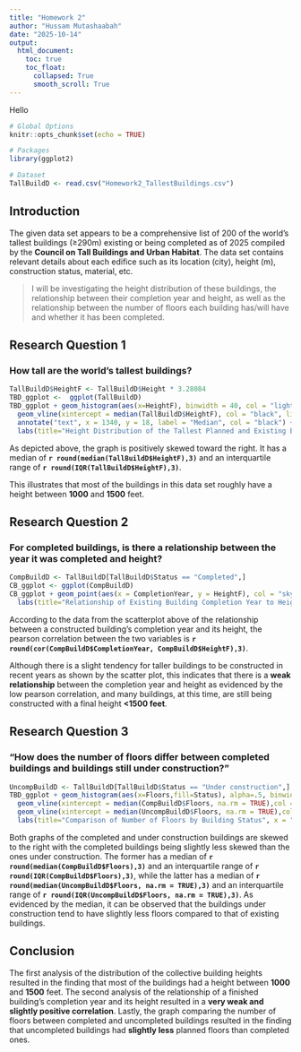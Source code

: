 ```yaml
---
title: "Homework 2"
author: "Hussam Mutashaabah"
date: "2025-10-14"
output:
  html_document:
    toc: true
    toc_float:
      collapsed: True
      smooth_scroll: True
---
```


Hello

```r

# Global Options
knitr::opts_chunk$set(echo = TRUE)

# Packages
library(ggplot2)

# Dataset
TallBuildD <- read.csv("Homework2_TallestBuildings.csv")
```

## Introduction

The given data set appears to be a comprehensive list of 200 of the world's tallest buildings (≥290m) existing or being completed as of 2025 compiled by the **Council on Tall Buildings and Urban Habitat**. The data set contains relevant details about each edifice such as its location (city), height (m), construction status, material, etc.

> I will be investigating the height distribution of these buildings, the relationship between their completion year and height, as well as the relationship between the number of floors each building has/will have and whether it has been completed.

## Research Question 1

### How tall are the world’s tallest buildings?

```r
TallBuildD$HeightF <- TallBuildD$Height * 3.28084
TBD_ggplot <-  ggplot(TallBuildD)
TBD_ggplot + geom_histogram(aes(x=HeightF), binwidth = 40, col = "lightskyblue3", fill = "lightskyblue2") +
  geom_vline(xintercept = median(TallBuildD$HeightF), col = "black", linetype = 5) +
  annotate("text", x = 1340, y = 18, label = "Median", col = "black") +
  labs(title="Height Distribution of the Tallest Planned and Existing Buildings", x = "Height (ft)", y = "# of Buildings", caption = "Source: CTBUH, 2025")
```

As depicted above, the graph is positively skewed toward the right. It has a median of **`r round(median(TallBuildD$HeightF),3)`** and an interquartile range of **`r round(IQR(TallBuildD$HeightF),3)`**.

This illustrates that most of the buildings in this data set roughly have a height between **1000** and **1500** feet.

## Research Question 2

### For completed buildings, is there a relationship between the year it was completed and height?

```r
CompBuildD <- TallBuildD[TallBuildD$Status == "Completed",]
CB_ggplot <- ggplot(CompBuildD)
CB_ggplot + geom_point(aes(x = CompletionYear, y = HeightF), col = "skyblue4") + 
  labs(title="Relationship of Existing Building Completion Year to Height", x = "Completion Year", y = "Height (ft)", caption = "Source: CTBUH, 2025") 
```

According to the data from the scatterplot above of the relationship between a constructed building's completion year and its height, the pearson correlation between the two variables is **`r round(cor(CompBuildD$CompletionYear, CompBuildD$HeightF),3)`**.

Although there is a slight tendency for taller buildings to be constructed in recent years as shown by the scatter plot, this indicates that there is a **weak relationship** between the completion year and height as evidenced by the low pearson correlation, and many buildings, at this time, are still being constructed with a final height **\<1500 feet**.

## Research Question 3

### "How does the number of floors differ between completed buildings and buildings still under construction?"

```r
UncompBuildD <- TallBuildD[TallBuildD$Status == "Under construction",]
TBD_ggplot + geom_histogram(aes(x=Floors,fill=Status), alpha=.5, binwidth=5, position='identity', na.rm=TRUE) +
  geom_vline(xintercept = median(CompBuildD$Floors, na.rm = TRUE),col = "#d87c74",linetype = 1,linewidth = 1.5) +
  geom_vline(xintercept = median(UncompBuildD$Floors, na.rm = TRUE),col = "#50a8ab",linetype = 1,linewidth = 1.5) +
  labs(title="Comparison of Number of Floors by Building Status", x = "# of Floors", y = "# of Buildings")  
```

Both graphs of the completed and under construction buildings are skewed to the right with the completed buildings being slightly less skewed than the ones under construction. The former has a median of **`r round(median(CompBuildD$Floors),3)`** and an interquartile range of **`r round(IQR(CompBuildD$Floors),3)`**, while the latter has a median of **`r round(median(UncompBuildD$Floors, na.rm = TRUE),3)`** and an interquartile range of **`r round(IQR(UncompBuildD$Floors, na.rm = TRUE),3)`**. As evidenced by the median, it can be observed that the buildings under construction tend to have slightly less floors compared to that of existing buildings.

## Conclusion

The first analysis of the distribution of the collective building heights resulted in the finding that most of the buildings had a height between **1000** and **1500** feet. The second analysis of the relationship of a finished building's completion year and its height resulted in a **very weak and slightly positive correlation**. Lastly, the graph comparing the number of floors between completed and uncompleted buildings resulted in the finding that uncompleted buildings had **slightly less** planned floors than completed ones.
